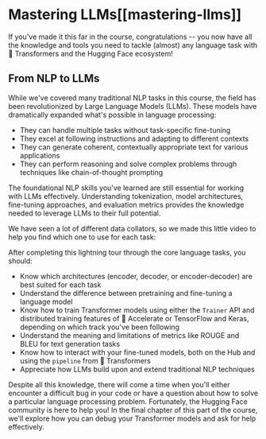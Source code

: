 # Mastering LLMs[[mastering-llms]]

<CourseFloatingBanner
    chapter={7}
    classNames="absolute z-10 right-0 top-0"
/>

If you've made it this far in the course, congratulations -- you now have all the knowledge and tools you need to tackle (almost) any language task with 🤗 Transformers and the Hugging Face ecosystem!

## From NLP to LLMs

While we've covered many traditional NLP tasks in this course, the field has been revolutionized by Large Language Models (LLMs). These models have dramatically expanded what's possible in language processing:

- They can handle multiple tasks without task-specific fine-tuning
- They excel at following instructions and adapting to different contexts
- They can generate coherent, contextually appropriate text for various applications
- They can perform reasoning and solve complex problems through techniques like chain-of-thought prompting

The foundational NLP skills you've learned are still essential for working with LLMs effectively. Understanding tokenization, model architectures, fine-tuning approaches, and evaluation metrics provides the knowledge needed to leverage LLMs to their full potential.

We have seen a lot of different data collators, so we made this little video to help you find which one to use for each task:

<Youtube id="-RPeakdlHYo"/>

After completing this lightning tour through the core language tasks, you should:

* Know which architectures (encoder, decoder, or encoder-decoder) are best suited for each task
* Understand the difference between pretraining and fine-tuning a language model
* Know how to train Transformer models using either the `Trainer` API and distributed training features of 🤗 Accelerate or TensorFlow and Keras, depending on which track you've been following
* Understand the meaning and limitations of metrics like ROUGE and BLEU for text generation tasks
* Know how to interact with your fine-tuned models, both on the Hub and using the `pipeline` from 🤗 Transformers
* Appreciate how LLMs build upon and extend traditional NLP techniques

Despite all this knowledge, there will come a time when you'll either encounter a difficult bug in your code or have a question about how to solve a particular language processing problem. Fortunately, the Hugging Face community is here to help you! In the final chapter of this part of the course, we'll explore how you can debug your Transformer models and ask for help effectively.